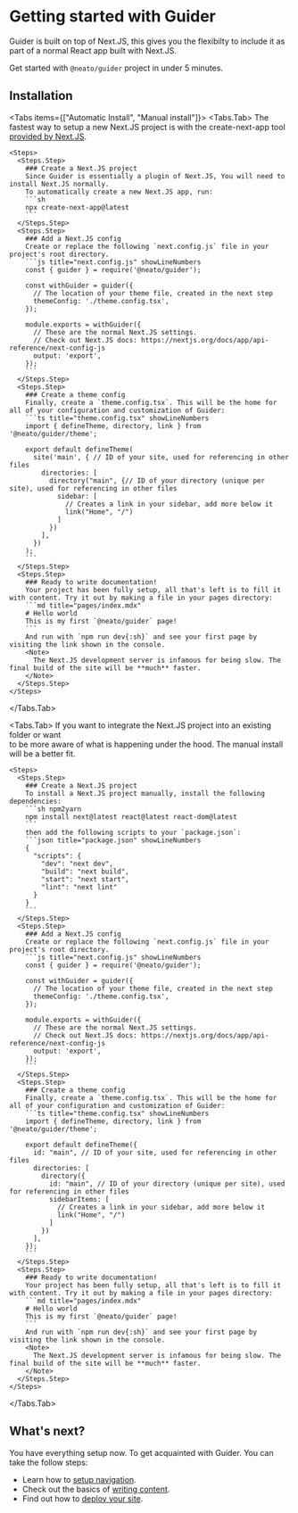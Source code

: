 # Getting started with Guider

Guider is built on top of Next.JS, this gives you the flexibilty to include
it as part of a normal React app built with Next.JS.

Get started with `@neato/guider` project in under 5 minutes.

## Installation

<Tabs items={["Automatic Install", "Manual install"]}>
  <Tabs.Tab>
    The fastest way to setup a new Next.JS project is with the create-next-app tool [provided by Next.JS](https://nextjs.org/docs/getting-started/installation).

    <Steps>
      <Steps.Step>
        ### Create a Next.JS project
        Since Guider is essentially a plugin of Next.JS, You will need to install Next.JS normally.
        To automatically create a new Next.JS app, run:
        ```sh
        npx create-next-app@latest
        ```
      </Steps.Step>
      <Steps.Step>
        ### Add a Next.JS config
        Create or replace the following `next.config.js` file in your project's root directory.
        ```js title="next.config.js" showLineNumbers
        const { guider } = require('@neato/guider');

        const withGuider = guider({
          // The location of your theme file, created in the next step
          themeConfig: './theme.config.tsx',
        });

        module.exports = withGuider({
          // These are the normal Next.JS settings.
          // Check out Next.JS docs: https://nextjs.org/docs/app/api-reference/next-config-js
          output: 'export',
        });
        ```
      </Steps.Step>
      <Steps.Step>
        ### Create a theme config
        Finally, create a `theme.config.tsx`. This will be the home for all of your configuration and customization of Guider:
        ```ts title="theme.config.tsx" showLineNumbers
        import { defineTheme, directory, link } from '@neato/guider/theme';

        export default defineTheme(
          site('main', { // ID of your site, used for referencing in other files
            directories: [
              directory("main", {// ID of your directory (unique per site), used for referencing in other files
                sidebar: [
                  // Creates a link in your sidebar, add more below it
                  link("Home", "/")
                ]
              })
            ],
          })
        );
        ```
      </Steps.Step>
      <Steps.Step>
        ### Ready to write documentation!
        Your project has been fully setup, all that's left is to fill it with content. Try it out by making a file in your pages directory:
        ```md title="pages/index.mdx"
        # Hello world
        This is my first `@neato/guider` page!
        ```
        And run with `npm run dev{:sh}` and see your first page by visiting the link shown in the console.
        <Note>
          The Next.JS development server is infamous for being slow. The final build of the site will be **much** faster.
        </Note>
      </Steps.Step>
    </Steps>
  </Tabs.Tab>


  <Tabs.Tab>
    If you want to integrate the Next.JS project into an existing folder or want<br/>
    to be more aware of what is happening under the hood. The manual install will be a better fit.

    <Steps>
      <Steps.Step>
        ### Create a Next.JS project
        To install a Next.JS project manually, install the following dependencies:
        ```sh npm2yarn
        npm install next@latest react@latest react-dom@latest
        ```
        then add the following scripts to your `package.json`:
        ```json title="package.json" showLineNumbers
        {
          "scripts": {
            "dev": "next dev",
            "build": "next build",
            "start": "next start",
            "lint": "next lint"
          }
        }
        ```
      </Steps.Step>
      <Steps.Step>
        ### Add a Next.JS config
        Create or replace the following `next.config.js` file in your project's root directory.
        ```js title="next.config.js" showLineNumbers
        const { guider } = require('@neato/guider');

        const withGuider = guider({
          // The location of your theme file, created in the next step
          themeConfig: './theme.config.tsx',
        });

        module.exports = withGuider({
          // These are the normal Next.JS settings.
          // Check out Next.JS docs: https://nextjs.org/docs/app/api-reference/next-config-js
          output: 'export',
        });
        ```
      </Steps.Step>
      <Steps.Step>
        ### Create a theme config
        Finally, create a `theme.config.tsx`. This will be the home for all of your configuration and customization of Guider:
        ```ts title="theme.config.tsx" showLineNumbers
        import { defineTheme, directory, link } from '@neato/guider/theme';

        export default defineTheme({
          id: "main", // ID of your site, used for referencing in other files
          directories: [
            directory({
              id: "main", // ID of your directory (unique per site), used for referencing in other files
              sidebarItems: [
                // Creates a link in your sidebar, add more below it
                link("Home", "/")
              ]
            })
          ],
        });
        ```
      </Steps.Step>
      <Steps.Step>
        ### Ready to write documentation!
        Your project has been fully setup, all that's left is to fill it with content. Try it out by making a file in your pages directory:
        ```md title="pages/index.mdx"
        # Hello world
        This is my first `@neato/guider` page!
        ```
        And run with `npm run dev{:sh}` and see your first page by visiting the link shown in the console.
        <Note>
          The Next.JS development server is infamous for being slow. The final build of the site will be **much** faster.
        </Note>
      </Steps.Step>
    </Steps>
  </Tabs.Tab>
</Tabs>

## What's next?

You have everything setup now. To get acquainted with Guider. You can take the follow steps:
- Learn how to [setup navigation](./setup-navigation).
- Check out the basics of [writing content](../writing/pages).
- Find out how to [deploy your site](./deploy).
